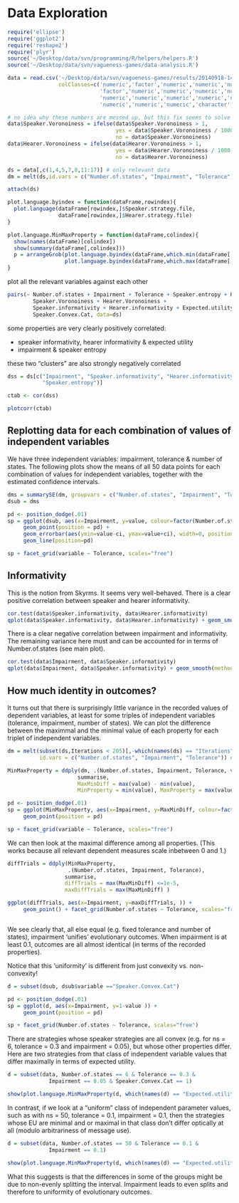 Data Exploration
================

``` r

require('ellipse')
require('ggplot2')
require('reshape2')
require('plyr')
source('~/Desktop/data/svn/programming/R/helpers/helpers.R')
source('~/Desktop/data/svn/vagueness-games/data-analysis.R')

data = read.csv('~/Desktop/data/svn/vagueness-games/results/20140918-142408.varTolerance.csv', 
                colClasses=c('numeric','factor','numeric','numeric','numeric',
                             'factor','numeric','numeric','numeric','numeric',
                             'numeric','numeric','numeric','numeric','numeric',
                             'numeric','numeric','numeric','character','character'))

# no idea why these numbers are messed up, but this fix seems to solve it
data$Speaker.Voronoiness = ifelse(data$Speaker.Voronoiness > 1, 
                                  yes = data$Speaker.Voronoiness / 1000, 
                                  no = data$Speaker.Voronoiness)
data$Hearer.Voronoiness = ifelse(data$Hearer.Voronoiness > 1, 
                                  yes = data$Hearer.Voronoiness / 1000, 
                                  no = data$Hearer.Voronoiness)

ds = data[,c(1,4,5,7,8,11:17)] # only relevant data
dm = melt(ds,id.vars = c("Number.of.states", "Impairment", "Tolerance")) # melted data

attach(ds)

plot.language.byindex = function(dataFrame,rowindex){
  plot.language(dataFrame[rowindex,]$Speaker.strategy.file,
                dataFrame[rowindex,]$Hearer.strategy.file)
}

plot.language.MinMaxProperty = function(dataFrame,colindex){
  show(names(dataFrame)[colindex])
  show(summary(dataFrame[,colindex]))
  p = arrangeGrob(plot.language.byindex(dataFrame,which.min(dataFrame[,colindex])),
                  plot.language.byindex(dataFrame,which.max(dataFrame[,colindex])))
}

```

plot all the relevant variables against each other

``` r

pairs(~ Number.of.states + Impairment + Tolerance + Speaker.entropy + Hearer.entropy + 
        Speaker.Voronoiness + Hearer.Voronoiness +
        Speaker.informativity + Hearer.informativity + Expected.utility + Iterations +
        Speaker.Convex.Cat, data=ds)
```

some properties are very clearly positively correlated:

* speaker informativity, hearer informativity & expected utility
* impairment & speaker entropy

these two "clusters" are also strongly negatively correlated

``` r

dss = ds[c("Impairment", "Speaker.informativity", "Hearer.informativity", "Expected.utility",
           "Speaker.entropy")]

ctab <- cor(dss)

plotcorr(ctab)

```


Replotting data for each combination of values of independent variables
-----------------------------------------------------------------------

We have three independent variables: impairment, tolerance & number of states. The following plots show the means of all 50 data points for each combination of values for independent variables, together with the estimated confidence intervals.

```r

dms = summarySE(dm, groupvars = c("Number.of.states", "Impairment", "Tolerance", "variable"), measurevar="value")
dsub = dms

pd <- position_dodge(.01)
sp = ggplot(dsub, aes(x=Impairment, y=value, colour=factor(Number.of.states))) + 
     geom_point(position = pd) +
     geom_errorbar(aes(ymin=value-ci, ymax=value+ci), width=0, position=pd) +
     geom_line(position=pd) 

sp + facet_grid(variable ~ Tolerance, scales="free")

```

Informativity
-------------

This is the notion from Skyrms. It seems very well-behaved. There is a clear positive correlation between speaker and hearer informativity.

```r
cor.test(data$Speaker.informativity, data$Hearer.informativity)
qplot(data$Speaker.informativity, data$Hearer.informativity) + geom_smooth(method=lm)
```

There is a clear negative correlation between impairment and informativity. The remaining variance here must and can be accounted for in terms of Number.of.states (see main plot).

```r
cor.test(data$Impairment, data$Speaker.informativity)
qplot(data$Impairment, data$Speaker.informativity) + geom_smooth(method=lm)
```


How much identity in outcomes?
------------------------------

It turns out that there is surprisingly little variance in the recorded values of dependent variables, at least for some triples of independent variables (tolerance, impairment, number of states). We can plot the difference between the maximmal and the minimal value of each property for each triplet of independent variables.

```r

dm = melt(subset(ds,Iterations < 205)[,-which(names(ds) == "Iterations")],
          id.vars = c("Number.of.states", "Impairment", "Tolerance")) # melted data

MinMaxProperty = ddply(dm, .(Number.of.states, Impairment, Tolerance, variable), 
                      summarise, 
                      MaxMinDiff = max(value) - min(value),
                      MinProperty = min(value), MaxProperty = max(value), MeanProperty = mean(value))

pd <- position_dodge(.01)
sp = ggplot(MinMaxProperty, aes(x=Impairment, y=MaxMinDiff, colour=factor(Number.of.states))) + 
     geom_point(position = pd)

sp + facet_grid(variable ~ Tolerance, scales="free")
```

We can then look at the maximal difference among all properties. (This works because all relevant dependent measures scale inbetween 0 and 1.)

```r
diffTrials = ddply(MinMaxProperty,
                   .(Number.of.states, Impairment, Tolerance), 
                  summarise, 
                  diffTrials = max(MaxMinDiff) <=1e-5,
                  maxDiffTrials = max(MaxMinDiff) )

ggplot(diffTrials, aes(x=Impairment, y=maxDiffTrials, )) + 
     geom_point() + facet_grid(Number.of.states ~ Tolerance, scales="free")



```

We see clearly that, all else equal (e.g. fixed tolerance and number of states), impairment 'unifies' evolutionary outcomes. When impairment is at least 0.1, outcomes are all almost identical (in terms of the recorded properties).

Notice that this 'uniformity' is different from just convexity vs. non-convexity!

```r

d = subset(dsub, dsub$variable =="Speaker.Convex.Cat")

pd <- position_dodge(.01)
sp = ggplot(d, aes(x=Impairment, y=1-value )) + 
     geom_point(position = pd)

sp + facet_grid(Number.of.states ~ Tolerance, scales="free")

```

There are strategies whose speaker strategies are all convex (e.g. for ns = 6, tolerance = 0.3 and impairment = 0.05), but whose other properties differ. Here are two strategies from that class of independent variable values that differ maximally in terms of expected utility.

```r

d = subset(data, Number.of.states == 6 & Tolerance == 0.3 &
             Impairment == 0.05 & Speaker.Convex.Cat == 1)

show(plot.language.MinMaxProperty(d, which(names(d) == "Expected.utility")))

```

In contrast, if we look at a "uniform" class of independent parameter values, such as with ns = 50, tolerance = 0.1, impairment = 0.1, then the strategies whose EU are minimal and or maximal in that class don't differ optically at all (modulo arbitrariness of message use).

```r

d = subset(data, Number.of.states == 50 & Tolerance == 0.1 &
             Impairment == 0.1)

show(plot.language.MinMaxProperty(d, which(names(d) == "Expected.utility")))

```

What this suggests is that the differences in some of the groups might be due to non-evenly splitting the interval. Impairment leads to even splits and therefore to uniformity of evolutionary outcomes.